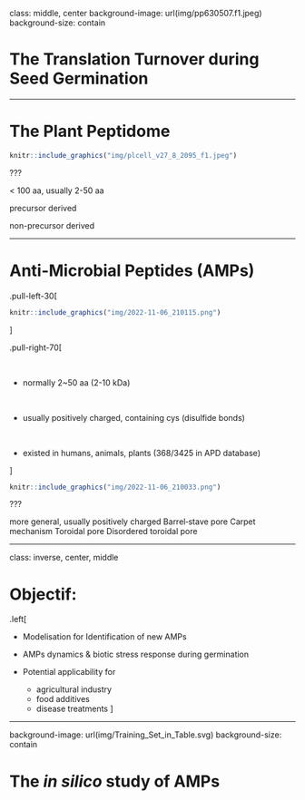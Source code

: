 
class: middle, center
background-image: url(img/pp630507.f1.jpeg)
background-size: contain

# The Translation Turnover during Seed Germination

---

# The Plant Peptidome

```r
knitr::include_graphics("img/plcell_v27_8_2095_f1.jpeg")
```

???

< 100 aa, usually 2-50 aa

precursor derived

non-precursor derived

---

# Anti-Microbial Peptides (AMPs)

.pull-left-30[
```r
knitr::include_graphics("img/2022-11-06_210115.png")
```
]

.pull-right-70[

<br>

- normally 2~50 aa (2-10 kDa)

<br>

- usually positively charged, containing cys (disulfide bonds)

<br>

- existed in humans, animals, plants (368/3425 in APD database)

]

```r
knitr::include_graphics("img/2022-11-06_210033.png")
```

???

more general, usually positively charged
Barrel‑stave pore 
Carpet mechanism 
Toroidal pore 
Disordered toroidal pore 

---

class: inverse, center, middle

# Objectif: 

.left[

- Modelisation for Identification of new AMPs

- AMPs dynamics & biotic stress response during germination

- Potential applicability for 
  - agricultural industry
  - food additives 
  - disease treatments
]

---

background-image: url(img/Training_Set_in_Table.svg)
background-size: contain

# The *in silico* study of AMPs
